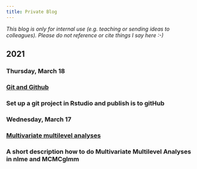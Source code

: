 ```yaml
---
title: Private Blog
---
```


*This blog is only for internal use (e.g. teaching or sending ideas to colleagues). Please do not reference or cite things I say here :-)*

<h2 class = 'blog_year'>2021</h2>

<h3 class = 'blog_date'>Thursday, March 18</h3>

<h3 class = 'blog_link'><a href = './posts/git_github.html'>**Git and Github**</a><h3>

<p class = 'blog_abstract'>Set up a git project in Rstudio and publish is to gitHub</p>

<h3 class = 'blog_date'>Wednesday, March 17</h3>

<h3 class = 'blog_link'><a href = './posts/multivariate_multilevel.html'>**Multivariate multilevel analyses**</a><h3>

<p class = 'blog_abstract'>A short description how to do Multivariate Multilevel Analyses in nlme and MCMCglmm</p>

